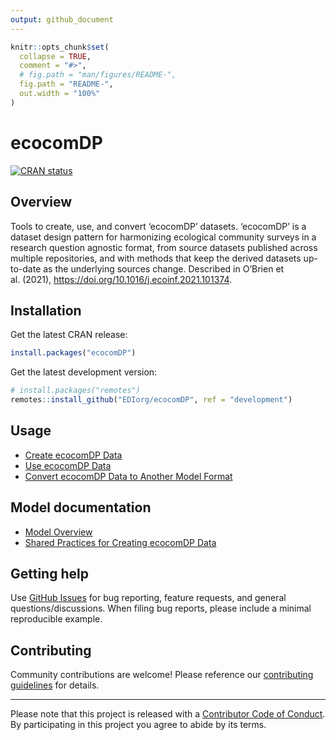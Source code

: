 ```yaml
---
output: github_document
---
```


<!-- README.md is generated from README.Rmd. Please edit that file -->

```r
knitr::opts_chunk$set(
  collapse = TRUE,
  comment = "#>",
  # fig.path = "man/figures/README-",
  fig.path = "README-",
  out.width = "100%"
)
```

# ecocomDP

<!-- badges: start -->
[![CRAN status](https://www.r-pkg.org/badges/version/ecocomDP)](https://cran.r-project.org/package=ecocomDP)
<!-- badges: end -->

## Overview

Tools to create, use, and convert 'ecocomDP' datasets. 'ecocomDP' is a dataset design pattern for harmonizing ecological community surveys in a research question agnostic format, from source datasets published across multiple repositories, and with methods that keep the derived datasets up-to-date as the underlying sources change. Described in O'Brien et al. (2021), <https://doi.org/10.1016/j.ecoinf.2021.101374>.

## Installation

Get the latest CRAN release:
```r
install.packages("ecocomDP")
```

Get the latest development version:
```r
# install.packages("remotes")
remotes::install_github("EDIorg/ecocomDP", ref = "development")
```

## Usage

* [Create ecocomDP Data](https://ediorg.github.io/ecocomDP/articles/create.html)
* [Use ecocomDP Data](https://ediorg.github.io/ecocomDP/articles/use.html)
* [Convert ecocomDP Data to Another Model Format](https://ediorg.github.io/ecocomDP/articles/convert.html)

## Model documentation
* [Model Overview](https://ediorg.github.io/ecocomDP/articles/model_overview.html)
* [Shared Practices for Creating ecocomDP Data](https://ediorg.github.io/ecocomDP/articles/shared_practices_create.html)

## Getting help

Use [GitHub Issues](https://github.com/EDIorg/ecocomDP/issues) for bug reporting, feature requests, and general questions/discussions. When filing bug reports, please include a minimal reproducible example. 

## Contributing

Community contributions are welcome! Please reference our [contributing guidelines](https://github.com/EDIorg/ecocomDP/blob/master/CONTRIBUTING.md) for details.

-----

Please note that this project is released with a [Contributor Code of Conduct](https://github.com/EDIorg/ecocomDP/blob/master/CODE_OF_CONDUCT.md). By participating in this project you agree to abide by its terms.
